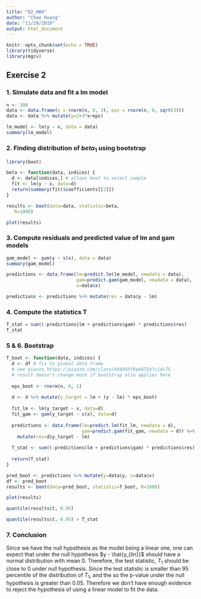 ```yaml
---
title: "Q2_HW4"
author: "Chao Huang"
date: "11/29/2019"
output: html_document
---
```


```r
knitr::opts_chunk$set(echo = TRUE)
library(tidyverse)
library(mgcv)
```

## Exercise 2

### 1. Simulate data and fit a lm model

```r
n <- 300
data <- data.frame(x = rnorm(n, 0, 3), eps = rnorm(n, 0, sqrt(3)))
data <- data %>% mutate(y=2+3*x+eps)
```

```r
lm_model <- lm(y ~ x, data = data)
summary(lm_model)
```

### 2. Finding distribution of $beta_1$ using bootstrap

```r
library(boot)

beta <- function(data, indices) {
  d <- data[indices,] # allows boot to select sample
  fit <- lm(y ~ x, data=d)
  return(summary(fit)$coefficients[[2]])
}

results <- boot(data=data, statistic=beta,
   R=1000)

plot(results)
```

### 3. Compute residuals and predicted value of lm and gam models

```r
gam_model <- gam(y ~ s(x), data = data)
summary(gam_model)
```

```r
predictions <- data.frame(lm=predict.lm(lm_model, newdata = data),
                          gam=predict.gam(gam_model, newdata = data),
                          x=data$x)

predictions <- predictions %>% mutate(res = data$y - lm)
```

### 4. Compute the statistics T

```r
T_stat = sum((-predictions$lm + predictions$gam) * predictions$res)
T_stat
```

### 5 & 6. Bootstrap

```r
T_boot <- function(data, indices) {
  d <- df # fix to global data frame
  # see piazza https://piazza.com/class/k0498hf6y8475b?cid=75
  # result doesn't change much if bootstrap also applies here
  
  eps_boot <- rnorm(n, 0, 1)
  
  d <- d %>% mutate(y_target = lm + (y - lm) * eps_boot)
  
  fit_lm <- lm(y_target ~ x, data=d)
  fit_gam <- gam(y_target ~ s(x), data=d)
  
  predictions <- data.frame(lm=predict.lm(fit_lm, newdata = d),
                            gam=predict.gam(fit_gam, newdata = d)) %>% 
    mutate(res=d$y_target - lm)
  
  T_stat <- sum((-predictions$lm + predictions$gam) * predictions$res)
  
  return(T_stat)
}

pred_boot <- predictions %>% mutate(y=data$y, x=data$x)
df <- pred_boot
results <- boot(data=pred_boot, statistic=T_boot, R=1000)
```

```r
plot(results)
```

```r
quantile(results$t, 0.95)
```

```r
quantile(results$t, 0.95) > T_stat
```

### 7. Conclusion

Since we have the null hypothesis as the model being a linear one, one can expect that under the null hypothesis $y - \hat{y_{lin}}$ should have a normal distribution with mean 0. Therefore, the test statistic, $T_1$ should be close to 0 under null hypothesis. Since the test statistic is smaller than 95 percentile of the distribution of $T_1$, and the so the p-value under the null hypothesis is greater than 0.05. Therefore we don't have enough evidence to reject the hypothesis of using a linear model to fit the data. 

